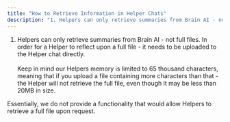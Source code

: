 ```yaml
---
title: "How to Retrieve Information in Helper Chats"
description: "1. Helpers can only retrieve summaries from Brain AI - not full files. In order for a Helper to reflect upon a full file - it needs to be uploaded to the Hel..."
---
```


1. Helpers can only retrieve summaries from Brain AI - not full files. In order for a Helper to reflect upon a full file - it needs to be uploaded to the Helper chat directly.  
​  
Keep in mind our Helpers memory is limited to 65 thousand characters, meaning that if you upload a file containing more characters than that - the Helper will not retrieve the full file, even though it may be less than 20MB in size.




Essentially, we do not provide a functionality that would allow Helpers to retrieve a full file upon request.